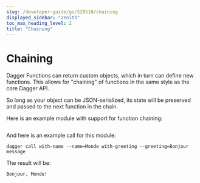 ```yaml
---
slug: /developer-guide/go/528510/chaining
displayed_sidebar: "zenith"
toc_max_heading_level: 2
title: "Chaining"
---
```



# Chaining

<PartialExperimentalDocs />

Dagger Functions can return custom objects, which in turn can define new functions. This allows for "chaining" of functions in the same style as the core Dagger API.

So long as your object can be JSON-serialized, its state will be preserved and passed to the next function in the chain.

Here is an example module with support for function chaining:

```go file=./snippets/chaining/main.go
```

And here is an example call for this module:

```shell
dagger call with-name --name=Monde with-greeting --greeting=Bonjour message
```

The result will be:

```shell
Bonjour, Monde!
```
